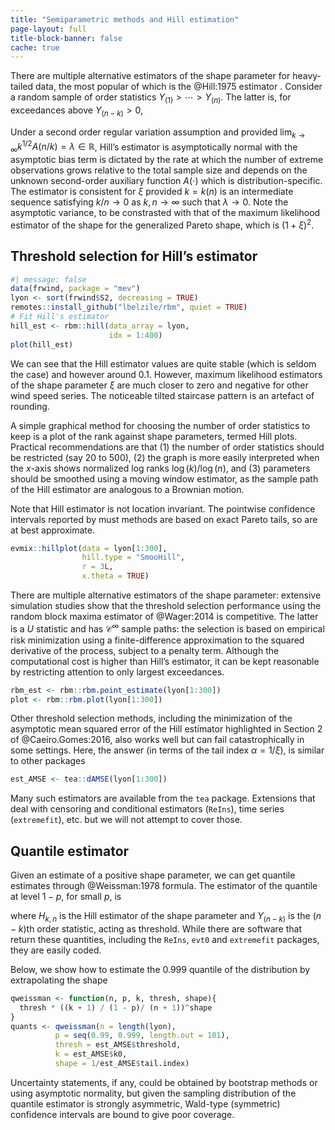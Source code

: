 ```yaml
---
title: "Semiparametric methods and Hill estimation"
page-layout: full
title-block-banner: false
cache: true
---
```


There are multiple alternative estimators of the shape parameter for heavy-tailed data, the most popular of which is the @Hill:1975 estimator . Consider a random sample of order statistics $Y_{(1)} > \cdots > Y_{(n)}$. The latter is, for exceedances above $Y_{(n-k)} >0$, 
\begin{align}
 H_{n,k}(\boldsymbol{Y}) = \frac{1}{k}\sum_{i=n-k+1}^{n} \log Y_{(i)} - \log Y_{(n-k)}, \qquad (j=1, 2), \label{eq:Hillest}
\end{align}

Under a second order regular variation assumption and provided $\lim_{k \to \infty} k^{1/2}A(n/k) = \lambda\in \mathbb{R}$, Hill's estimator is asymptotically normal \citep[Theorem 3.2.5][]{deHaan.Ferreira:2006} with 
\begin{align*}
k^{1/2}(H_{n,k} - \xi) \to \mathsf{No}\{\lambda/(1-\rho), \xi^2\}, \qquad \xi>0, \rho \leq 0;
\end{align*} the asymptotic bias term is dictated by the rate at which the number of extreme observations grows relative to the total sample size and  depends on the unknown second-order auxiliary function $A(\cdot)$ which is distribution-specific. The estimator is consistent for $\xi$  provided $k=k(n)$ is an intermediate sequence satisfying $k/n \to 0$ as $k, n \to \infty$ such that $\lambda \to 0$. Note the asymptotic variance, to be constrasted with that of the maximum likelihood estimator of the shape for the  generalized Pareto shape, which is $(1+\xi)^2$.

## Threshold selection for Hill's estimator

```r
#| message: false
data(frwind, package = "mev")
lyon <- sort(frwind$S2, decreasing = TRUE)
remotes::install_github("lbelzile/rbm", quiet = TRUE)
# Fit Hill's estimator
hill_est <- rbm::hill(data_array = lyon,
                      idx = 1:400)
plot(hill_est)
```

We can see that the Hill estimator values are quite stable (which is seldom the case) and however around 0.1. However, maximum likelihood estimators of the shape parameter $\xi$ are much closer to zero and negative for other wind speed series. The noticeable tilted staircase pattern is an artefact of rounding.


A simple graphical method for choosing the number of order statistics to keep is a plot of the rank against shape parameters, termed Hill plots. Practical recommendations are that (1) the number of order statistics should be restricted (say 20 to 500), (2) the graph is more easily interpreted when the $x$-axis shows normalized log ranks $\log(k)/\log(n)$, and (3) parameters should be smoothed using a moving window estimator, as the sample path of the Hill estimator are analogous to a Brownian motion.

Note that Hill estimator is not location invariant. The pointwise confidence intervals reported by must methods are based on exact Pareto tails, so are at best approximate.

```r
evmix::hillplot(data = lyon[1:300],
                hill.type = "SmooHill", 
                r = 3L, 
                x.theta = TRUE)
```


There are multiple alternative estimators of the shape parameter: extensive simulation studies show that the threshold selection performance using the random block maxima estimator of @Wager:2014 is competitive. The latter is a $U$ statistic and has $\mathcal{C}^{\infty}$ sample paths: the selection is based on empirical risk minimization  using a finite-difference approximation to the squared derivative of the process, subject to a penalty
term. Although the computational cost is higher than Hill’s estimator, it can be kept reasonable by restricting attention to only largest exceedances.

```r
rbm_est <- rbm::rbm.point_estimate(lyon[1:300])
plot <- rbm::rbm.plot(lyon[1:300])
```

Other threshold selection methods, including the minimization of the asymptotic mean squared error of the Hill estimator highlighted in Section 2 of @Caeiro.Gomes:2016, also works well but can fail catastrophically in some settings. Here, the answer (in terms of the tail index $\alpha=1/\xi$), is similar to other packages

```r
est_AMSE <- tea::dAMSE(lyon[1:300])
```

Many such estimators are available from the `tea` package. Extensions that deal with censoring and conditional estimators (`ReIns`), time series (`extremefit`), etc. but we will not attempt to cover those.

## Quantile estimator

Given an estimate of a positive shape parameter, we can get quantile estimates through @Weissman:1978 formula. The estimator of the quantile at level $1-p$, for small $p$, is
\begin{align*}
Q^W_{k,n}(1-p) = Y_{(n-k)} \left\{ \frac{k+1}{p(n+1)} \right\}^{H_{k,n}},                                      
\end{align*}

where $H_{k,n}$ is the Hill estimator of the shape parameter and $Y_{(n-k)}$ is the $(n-k)$th order statistic, acting as threshold. While there are software that return these quantities, including the `ReIns`, `evt0` and `extremefit` packages, they are easily coded.


Below, we show how to estimate the 0.999 quantile of the distribution by extrapolating the shape
```r
qweissman <- function(n, p, k, thresh, shape){
  thresh * ((k + 1) / (1 - p)/ (n + 1))^shape
}
quants <- qweissman(n = length(lyon), 
          p = seq(0.99, 0.999, length.out = 101), 
          thresh = est_AMSE$threshold,
          k = est_AMSE$k0, 
          shape = 1/est_AMSE$tail.index)
```

Uncertainty statements, if any, could be obtained by bootstrap methods or using asymptotic normality, but given the sampling distribution of the quantile estimator is strongly asymmetric, Wald-type (symmetric) confidence intervals are bound to give poor coverage.
